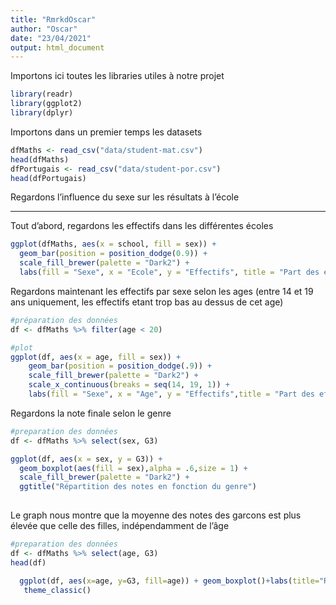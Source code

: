 ---
title: "RmrkdOscar"
author: "Oscar"
date: "23/04/2021"
output: html_document
---

Importons ici toutes les libraries utiles à notre projet
```{r message = FALSE}
library(readr)
library(ggplot2)
library(dplyr)
```


Importons dans un premier temps les datasets

```{r message = FALSE}
dfMaths <- read_csv("data/student-mat.csv")
head(dfMaths)
dfPortugais <- read_csv("data/student-por.csv")
head(dfPortugais)
```
Regardons l'influence du sexe sur les résultats à l'école

----------------------------------------------------------

Tout d'abord, regardons les effectifs dans les différentes écoles

```{r message = FALSE}

ggplot(dfMaths, aes(x = school, fill = sex)) + 
  geom_bar(position = position_dodge(0.9)) + 
  scale_fill_brewer(palette = "Dark2") + 
  labs(fill = "Sexe", x = "Ecole", y = "Effectifs", title = "Part des effectifs Masculins et Féminins dans chaque école")
```

Regardons maintenant les effectifs par sexe selon les ages (entre 14 et 19 ans uniquement, les effectifs etant trop bas au dessus de cet age)

```{r message = FALSE}
#préparation des données
df <- dfMaths %>% filter(age < 20)

#plot 
ggplot(df, aes(x = age, fill = sex)) + 
    geom_bar(position = position_dodge(.9)) +
    scale_fill_brewer(palette = "Dark2") + 
    scale_x_continuous(breaks = seq(14, 19, 1)) +
    labs(fill = "Sexe", x = "Age", y = "Effectifs",title = "Part des effectifs Masculins et Féminins selon l'âge")
```

Regardons la note finale selon le genre

```{r message = FALSE}
#preparation des données
df <- dfMaths %>% select(sex, G3)

ggplot(df, aes(x = sex, y = G3)) + 
  geom_boxplot(aes(fill = sex),alpha = .6,size = 1) + 
  scale_fill_brewer(palette = "Dark2") +
  ggtitle("Répartition des notes en fonction du genre")
  

```

Le graph nous montre que la moyenne des notes des garcons est plus élevée que celle des filles, indépendamment de l'âge

```{r message = FALSE}
#preparation des données
df <- dfMaths %>% select(age, G3)
head(df)

  ggplot(df, aes(x=age, y=G3, fill=age)) + geom_boxplot()+labs(title="Repartition des notes finales G3 selon l'age",x="age", y = "Note finale")+
   theme_classic()
```
